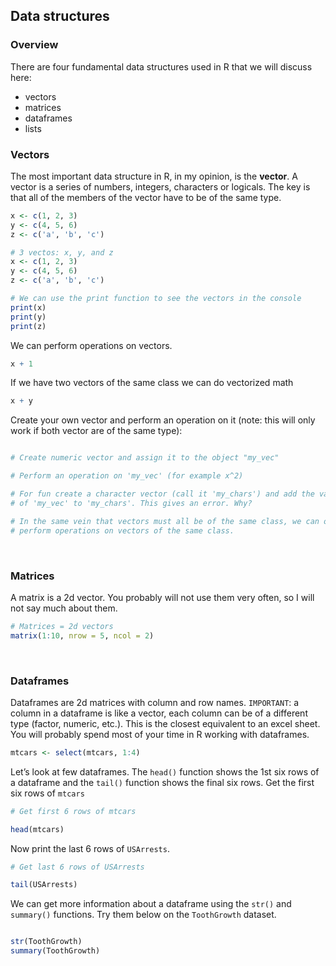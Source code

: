 
## Data structures

### Overview

There are four fundamental data structures used in R that we will discuss here: 

- vectors
- matrices
- dataframes
- lists

### Vectors

The most important data structure in R, in my opinion, is the **vector**. A 
vector is a series of numbers, integers, characters or logicals. The key is 
that all of the members of the vector have to be of the same type. 

```r
x <- c(1, 2, 3)
y <- c(4, 5, 6)
z <- c('a', 'b', 'c')
```

```r
# 3 vectos: x, y, and z
x <- c(1, 2, 3)
y <- c(4, 5, 6)
z <- c('a', 'b', 'c')

# We can use the print function to see the vectors in the console
print(x)
print(y)
print(z)

```

We can perform operations on vectors. 

```r
x + 1 
```

If we have two vectors of the same class we can do vectorized math

```r
x + y
```

Create your own vector and perform an operation on it (note: this will only work 
if both vector are of the same type): 

```r

```

```r
# Create numeric vector and assign it to the object "my_vec"
```

```r
# Perform an operation on 'my_vec' (for example x^2)
```

```r
# For fun create a character vector (call it 'my_chars') and add the values 
# of 'my_vec' to 'my_chars'. This gives an error. Why?
```

```r
# In the same vein that vectors must all be of the same class, we can only 
# perform operations on vectors of the same class.
```

</br>

### Matrices 

A matrix is a 2d vector. You probably will not use them very often, so I will 
not say much about them.

```r
# Matrices = 2d vectors
matrix(1:10, nrow = 5, ncol = 2)

```

</br>


### Dataframes

Dataframes are 2d matrices with column and row names. ```IMPORTANT```: a column 
in a dataframe is like a vector, each column can be of a different type 
(factor, numeric, etc.). This is the closest equivalent to an excel sheet. You 
will probably spend most of your time in R working with dataframes.


```r
mtcars <- select(mtcars, 1:4)
```

Let's look at few dataframes. The ```head()``` function shows 
the 1st six rows of a dataframe and the ```tail()``` function shows the final 
six rows. Get the first six rows of ```mtcars```

```r
# Get first 6 rows of mtcars

```

```r
head(mtcars)
```

Now print the last 6 rows of ```USArrests```. 

```r
# Get last 6 rows of USArrests

```

```r
tail(USArrests)
```

We can get more information about a dataframe using the ```str()``` and 
```summary()``` functions. Try them below on the ```ToothGrowth``` dataset.

```r

```

```r
str(ToothGrowth)
summary(ToothGrowth)
```

